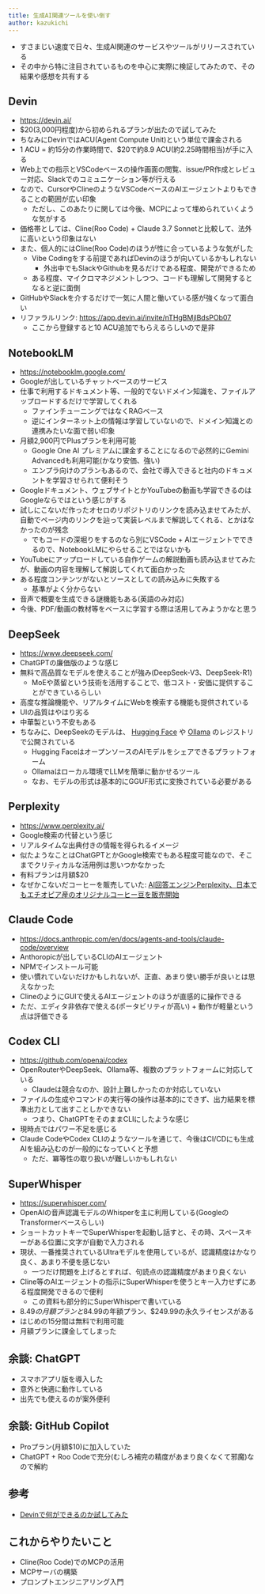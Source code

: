 ```yaml
---
title: 生成AI関連ツールを使い倒す
author: kazukichi
---
```


<Author frontmatter={frontmatter} />

- すさまじい速度で日々、生成AI関連のサービスやツールがリリースされている
- その中から特に注目されているものを中心に実際に検証してみたので、その結果や感想を共有する

## Devin

- https://devin.ai/
- $20(3,000円程度)から初められるプランが出たので試してみた
- ちなみにDevinではACU(Agent Compute Unit)という単位で課金される
- 1 ACU = 約15分の作業時間で、$20で約8.9 ACU(約2.25時間相当)が手に入る
- Web上での指示とVSCodeベースの操作画面の閲覧、issue/PR作成とレビュー対応、Slackでのコミュニケーション等が行える
- なので、CursorやClineのようなVSCodeベースのAIエージェントよりもできることの範囲が広い印象
    - ただし、このあたりに関しては今後、MCPによって埋められていくような気がする
- 価格帯としては、Cline(Roo Code) + Claude 3.7 Sonnetと比較して、法外に高いという印象はない
- また、個人的にはCline(Roo Code)のほうが性に合っているような気がした
    - Vibe Codingをする前提であればDevinのほうが向いているかもしれない
        - 外出中でもSlackやGithubを見るだけである程度、開発ができるため
    - ある程度、マイクロマネジメントしつつ、コードも理解して開発するとなると逆に面倒
- GitHubやSlackを介するだけで一気に人間と働いている感が強くなって面白い
- リファラルリンク: https://app.devin.ai/invite/nTHgBMjlBdsPOb07
    - ここから登録すると10 ACU追加でもらえるらしいので是非

## NotebookLM

- https://notebooklm.google.com/
- Googleが出しているチャットベースのサービス
- 仕事で利用するドキュメント等、一般的でないドメイン知識を、ファイルアップロードするだけで学習してくれる
    - ファインチューニングではなくRAGベース
    - 逆にインターネット上の情報は学習していないので、ドメイン知識との連携みたいな面で弱い印象
- 月額2,900円でPlusプランを利用可能
    - Google One AI プレミアムに課金することになるので必然的にGemini Advancedも利用可能(かなり安価、強い)
    - エンプラ向けのプランもあるので、会社で導入できると社内のドキュメントを学習させられて便利そう
- Googleドキュメント、ウェブサイトとかYouTubeの動画も学習できるのはGoogleならではという感じがする
- 試しにこないだ作ったオセロのリポジトリのリンクを読み込ませてみたが、自動でページ内のリンクを辿って実装レベルまで解説してくれる、とかはなかったのが残念
    - でもコードの深堀りをするのなら別にVSCode + AIエージェントでできるので、NotebookLMにやらせることではないかも
- YouTubeにアップロードしている自作ゲームの解説動画も読み込ませてみたが、動画の内容を理解して解説してくれて面白かった
- ある程度コンテンツがないとソースとしての読み込みに失敗する
    - 基準がよく分からない
- 音声で概要を生成できる謎機能もある(英語のみ対応)
- 今後、PDF/動画の教材等をベースに学習する際は活用してみようかなと思う

## DeepSeek

- https://www.deepseek.com/
- ChatGPTの廉価版のような感じ
- 無料で高品質なモデルを使えることが強み(DeepSeek-V3、DeepSeek-R1)
    - MoEや蒸留という技術を活用することで、低コスト・安価に提供することができているらしい
- 高度な推論機能や、リアルタイムにWebを検索する機能も提供されている
- UIの品質はやはり劣る
- 中華製という不安もある
- ちなみに、DeepSeekのモデルは、 [Hugging Face](https://huggingface.co/) や [Ollama](https://ollama.com/) のレジストリで公開されている
    - Hugging FaceはオープンソースのAIモデルをシェアできるプラットフォーム
    - Ollamaはローカル環境でLLMを簡単に動かせるツール
    - なお、モデルの形式は基本的にGGUF形式に変換されている必要がある

## Perplexity

- https://www.perplexity.ai/
- Google検索の代替という感じ
- リアルタイムな出典付きの情報を得られるイメージ
- 似たようなことはChatGPTとかGoogle検索でもある程度可能なので、そこまでクリティカルな活用例は思いつかなかった
- 有料プランは月額$20
- なぜかこないだコーヒーを販売していた: [AI回答エンジンPerplexity、日本でもエチオピア産のオリジナルコーヒー豆を販売開始](https://prtimes.jp/main/html/rd/p/000000004.000157647.html)

## Claude Code

- https://docs.anthropic.com/en/docs/agents-and-tools/claude-code/overview
- Anthoropicが出しているCLIのAIエージェント
- NPMでインストール可能
- 使い慣れていないだけかもしれないが、正直、あまり使い勝手が良いとは思えなかった
- ClineのようにGUIで使えるAIエージェントのほうが直感的に操作できる
- ただ、エディタ非依存で使える(ポータビリティが高い) + 動作が軽量という点は評価できる

## Codex CLI

- https://github.com/openai/codex
- OpenRouterやDeepSeek、Ollama等、複数のプラットフォームに対応している
    - Claudeは競合なのか、設計上難しかったのか対応していない
- ファイルの生成やコマンドの実行等の操作は基本的にできず、出力結果を標準出力として出すことしかできない
    - つまり、ChatGPTをそのままCLIにしたような感じ
- 現時点ではパワー不足を感じる
- Claude CodeやCodex CLIのようなツールを通じて、今後はCI/CDにも生成AIを組み込むのが一般的になっていくと予想
    - ただ、冪等性の取り扱いが難しいかもしれない

## SuperWhisper

- https://superwhisper.com/
- OpenAIの音声認識モデルのWhisperを主に利用している(GoogleのTransformerベースらしい)
- ショートカットキーでSuperWhisperを起動し話すと、その時、スペースキーがある位置に文字が自動で入力される
- 現状、一番推奨されているUltraモデルを使用しているが、認識精度はかなり良く、あまり不便を感じない
    - 一つだけ問題を上げるとすれば、句読点の認識精度があまり良くない
- Cline等のAIエージェントの指示にSuperWhisperを使うとキー入力せずにある程度開発できるので便利
    - この資料も部分的にSuperWhisperで書いている
- $8.49の月額プランと$84.99の年額プラン、$249.99の永久ライセンスがある
- はじめの15分間は無料で利用可能
- 月額プランに課金してしまった

## 余談: ChatGPT

- スマホアプリ版を導入した
- 意外と快適に動作している
- 出先でも使えるのが案外便利

## 余談: GitHub Copilot

- Proプラン(月額$10)に加入していた
- ChatGPT + Roo Codeで充分(むしろ補完の精度があまり良くなくて邪魔)なので解約

## 参考

- [Devinで何ができるのか試してみた](https://note.com/nike_cha_n/n/ndf0cc238bc76)

## これからやりたいこと

- Cline(Roo Code)でのMCPの活用
- MCPサーバの構築
- プロンプトエンジニアリング入門
